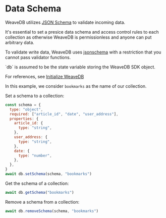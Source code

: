 
# Data Schema

WeaveDB utilizes [JSON Schema](https://json-schema.org/) to validate incoming data.

It's essential to set a presice data schema and access control rules to each collection as otherwise WeaveDB is permissionless and anyone can put arbitrary data.

To validate write data, WeaveDB uses [jsonschema](https://github.com/tdegrunt/jsonschema) with a restriction that you cannot pass validator functions.

<Callout type="info" emoji="💡">
`db` is assumed to be the state variable storing the WeaveDB SDK object.

For references, see [Initialize WeaveDB](/get-started#initialize-weavedb)
</Callout>

In this example, we consider `bookmarks` as the name of our collection.

Set a schema to a collection:

```js
const schema = {
  type: "object",
  required: ["article_id", "date", "user_address"],
  properties: {
    article_id: {
      type: "string",
    },
    user_address: {
      type: "string",
    },
    date: {
      type: "number",
    },
  },
}
await db.setSchema(schema, "bookmarks")
```

Get the schema of a collection:

```js
await db.getSchema("bookmarks")
```

Remove a schema from a collection:

```js
await db.removeSchema(schema, "bookmarks")
```
